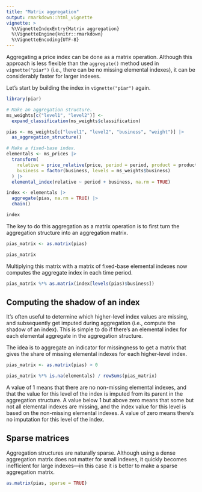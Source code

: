 ```yaml
---
title: "Matrix aggregation"
output: rmarkdown::html_vignette
vignette: >
  %\VignetteIndexEntry{Matrix aggregation}
  %\VignetteEngine{knitr::rmarkdown}
  %\VignetteEncoding{UTF-8}
---
```


Aggregating a price index can be done as a matrix operation. Although
this approach is less flexible than the `aggregate()` method used in
`vignette("piar")` (i.e., there can be no missing elemental indexes), it
can be considerably faster for larger indexes.

Let's start by building the index in `vignette("piar")` again.

```r
library(piar)

# Make an aggregation structure.
ms_weights[c("level1", "level2")] <- 
  expand_classification(ms_weights$classification)

pias <- ms_weights[c("level1", "level2", "business", "weight")] |>
  as_aggregation_structure()

# Make a fixed-base index.
elementals <- ms_prices |>
  transform(
    relative = price_relative(price, period = period, product = product),
    business = factor(business, levels = ms_weights$business)
  ) |>
  elemental_index(relative ~ period + business, na.rm = TRUE)

index <- elementals |>
  aggregate(pias, na.rm = TRUE) |>
  chain()

index
```

The key to do this aggregation as a matrix operation is to first turn
the aggregation structure into an aggregation matrix.

```r
pias_matrix <- as.matrix(pias)

pias_matrix
```

Multiplying this matrix with a matrix of fixed-base elemental indexes
now computes the aggregate index in each time period.

```r
pias_matrix %*% as.matrix(index[levels(pias)$business])
```

## Computing the shadow of an index

It's often useful to determine which higher-level index values are
missing, and subsequently get imputed during aggregation (i.e., compute
the shadow of an index). This is simple to do if there's an elemental
index for each elemental aggregate in the aggregation structure.

The idea is to aggregate an indicator for missingness to get a matrix
that gives the share of missing elemental indexes for each higher-level
index.

```r
pias_matrix <- as.matrix(pias) > 0 

pias_matrix %*% is.na(elementals) / rowSums(pias_matrix)
```

A value of 1 means that there are no non-missing elemental indexes, and
that the value for this level of the index is imputed from its parent in
the aggregation structure. A value below 1 but above zero means that
some but not all elemental indexes are missing, and the index value for
this level is based on the non-missing elemental indexes. A value of
zero means there's no imputation for this level of the index.

## Sparse matrices

Aggregation structures are naturally sparse. Although using a dense
aggregation matrix does not matter for small indexes, it quickly becomes
inefficient for large indexes---in this case it is better to make a
sparse aggregation matrix.

```r
as.matrix(pias, sparse = TRUE)
```
